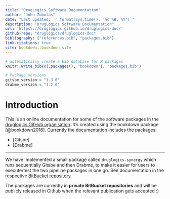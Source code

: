 ```yaml
---
title: "DrugLogics Software Documentation"
author: "John Zobolas"
date: "Last updated: `r format(Sys.time(), '%d %B, %Y')`"
description: "DrugLogics Software Documentation"
url: 'https\://druglogics.github.io/druglogics-doc/'
github-repo: "druglogics/druglogics-doc"
bibliography: ["references.bib", "packages.bib"]
link-citations: true
site: bookdown::bookdown_site
---
```


```r
# automatically create a bib database for R packages
knitr::write_bib(c(.packages(), 'bookdown'), 'packages.bib')

# Package versions
gitsbe_version = "1.3.0"
drabme_version = "1.2.0"
```

# Introduction {-}

This is an online documentation for some of the software packages in the [druglogics GitHub organisation](https://github.com/druglogics/).
It's created using the bookdown package [@bookdown2016].
Currently the documentation includes the packages:

- [Gitsbe]
- [Drabme]

---

We have implemented a small package called `druglogics-synergy` which runs sequentially Gitsbe and then Drabme, to make it easier for users to execute/test the two pipeline packages in one go.
See documentation in the respective [BitBucket repository](https://bitbucket.org/asmundf/druglogics-synergy/src/master/).

:::{.caution}
The packages are currently in **private BitBucket repositories** and will be publicly released in Github when the relevant publication gets accepted :)
:::
